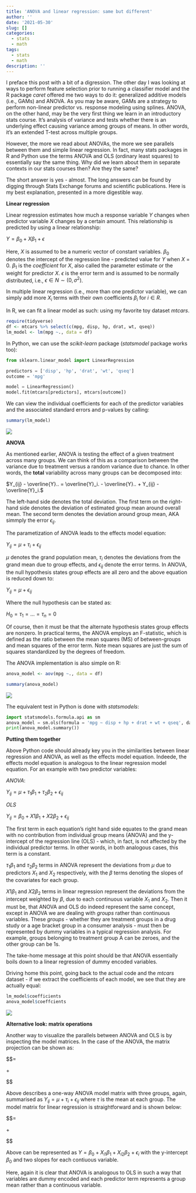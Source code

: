 ```yaml
---
title: 'ANOVA and linear regression: same but different'
author: ''
date: '2021-05-30'
slug: []
categories:
  - stats
  - math
tags:
  - stats
  - math
description: ''
---
```


I preface this post with a bit of a digression. The other day I was looking at ways to perform feature selection prior to running a classifier model and the R package *caret* offered me two ways to do it: generalized additive models (i.e., GAMs) and ANOVA. As you may be aware, GAMs are a strategy to perform non-linear predictor vs. response modeling using splines. ANOVA, on the other hand, may be the very first thing we learn in an introductory stats course. It's analysis of variance and tests whether there is an underlying effect causing variance among groups of means. In other words, it's an extended T-test across multiple groups.

However, the more we read about ANOVAs, the more we see parallels between them and simple linear regression. In fact, many stats packages in R and Python use the terms ANOVA and OLS (ordinary least squares) to essentially say the same thing. Why did we learn about them in separate contexts in our stats courses then? Are they the same? 

The short answer is yes - almost. The long answers can be found by digging through Stats Exchange forums and scientific publications. Here is my best explanation, presented in a more digestible way.

**Linear regression**

Linear regression estimates how much a response variable *Y* changes when predictor variable *X* changes by a certain amount. This relationship is predicted by using a linear relationship:

$Y = \beta_0 + X\beta_1 + \epsilon$

Here, *X* is assumed to be a numeric vector of constant variables. $\beta_0$ denotes the intercept of the regression line - predicted value for *Y* when *X* = 0. $\beta_1$ is the *coefficient* for *X*, also called the parameter estimate or the weight for predictor *X*. $\epsilon$ is the error term and is assumed to be normally distributed, i.e., $\epsilon \in N \sim (0, \sigma^2)$. 

In multiple linear regression (i.e., more than one predictor variable), we can simply add more *$X_i$* terms with their own coefficients *$\beta_i$* for $i \in R$. 

In R, we can fit a linear model as such: using my favorite toy dataset *mtcars*.

```r
require(tidyverse)
df <- mtcars %>% select(c(mpg, disp, hp, drat, wt, qseq))
lm_model <- lm(mpg ~., data = df)
```

In Python, we can use the *scikit-learn* package (*statsmodel* package works too):

```python
from sklearn.linear_model import LinearRegression

predictors = ['disp', 'hp', 'drat', 'wt', 'qseq']
outcome = 'mpg'

model = LinearRegression()
model.fit(mtcars[predictors], mtcars[outcome])
```

We can view the individual coefficients for each of the predictor variables and the associated standard errors and p-values by calling:

```r
summary(lm_model)
```

![](/post/2021-05-30-anova-and-linear-regression-same-but-different.en_files/a.png)


**ANOVA**

As mentioned earlier, ANOVA is testing the effect of a given treatment across many groups. We can think of this as a comparison between the variance due to treatment versus a random variance due to chance. In other words, the **total** variability across many groups can be decomposed into:

$Y_{ij} - \overline{Y}.. =  \overline{Y}_i. - \overline{Y}.. + Y_{ij} - \overline{Y}_i.$

The left-hand side denotes the total deviation. The first term on the right-hand side denotes the deviation of estimated group mean around overall mean. The second term denotes the deviation around group mean, AKA simmply the error $\epsilon_{ij}$.

The parametization of ANOVA leads to the effects model equation:

$Y_{ij} = \mu + \tau_{i} + \epsilon_{ij}$

$\mu$ denotes the grand population mean, $\tau_{i}$ denotes the deviations from the grand mean due to group effects, and $\epsilon_{ij}$ denote the error terms. In ANOVA, the null hypothesis states group effects are all zero and the above equation is reduced down to:

$Y_{ij} = \mu + \epsilon_{ij}$

Where the null hypothesis can be stated as:

$H_{0} = \tau_{1} = ... = \tau_{n} = 0$

Of course, then it must be that the alternate hypothesis states group effects are nonzero. In practical terms, the ANOVA employs an F-statistic, which is defined as the ratio between the mean squares (MS) of between-groups and mean squares of the error term. Note mean squares are just the sum of squares standardized by the degrees of freedom.

The ANOVA implementation is also simple on R:

```r
anova_model <- aov(mpg ~., data = df)

summary(anova_model)
```

![](/post/2021-05-30-anova-and-linear-regression-same-but-different.en_files/c.png)


The equivalent test in Python is done with *statsmodels*:

```python
import statsmodels.formula.api as sm
anova_model = sm.ols(formula = 'mpg ~ disp + hp + drat + wt + qseq', data = df)
print(anova_model.summary())
```



**Putting them together**

Above Python code should already key you in the similarities between linear regression and ANOVA, as well as the effects model equation. Indeede, the effects model equation is analogous to the linear regression model equation. For an example with two predictor variables:

*ANOVA*:

$Y_{ij} = \mu + \tau_{1}\beta_{1} + \tau_{2}\beta_{2} + \epsilon_{ij}$

*OLS*

$Y_{ij} = \beta_{0} + X{1}\beta_{1} + X{2}\beta_{2} + \epsilon_{ij}$

The first term in each equation's right hand side equates to the grand mean with no contribution from individual group means (ANOVA) and the y-intercept of the regression line (OLS) - which, in fact, is not affected by the individual predictor terms. In other words, in both analogous cases, this term is a constant. 

$\tau_{1}\beta_{1}$ and $\tau_{2}\beta_{2}$ terms in ANOVA represent the deviations from $\mu$ due to predictors $X_{1}$ and $X_{2}$ respectively, with the $\beta$ terms denoting the slopes of the covariates for each group. 
 
$X{1}\beta_{1}$ and $X{2}\beta_{2}$ terms in linear regression represent the deviations from the intercept weighted by $\beta$, due to each continuous variable $X_{1}$ and $X_{2}$. Then it must be, that ANOVA and OLS do indeed represent the same concept, except in ANOVA we are dealing with *groups* rather than continuous variables. These *groups* - whether they are treatment groups in a drug study or a age bracket group in a consumer analysis - must then be represented by dummy variables in a typical regression analysis. For example, groups belonging to treatment group A can be zeroes, and the other group can be 1s.

The take-home message at this point should be that ANOVA essentially boils down to a linear regression of dummy encoded variables. 

Driving home this point, going back to the actual code and the *mtcars* dataset - if we extract the coefficients of each model, we see that they are actually equal:

```r
lm_model$coefficients
anova_model$coeffcients
```


![](/post/2021-05-30-anova-and-linear-regression-same-but-different.en_files/b.png)


**Alternative look: matrix operations**

Another way to visualize the parallels between ANOVA and OLS is by inspecting the model matrices. In the case of the ANOVA, the matrix projection can be shown as:


$$\left[\begin{array}
{rrr}
Y_1  \\
Y_2  \\
Y_3 \\
\dots \\
\dots \\
Y_n
\end{array}\right] = 

\begin{pmatrix}
1 & 0 & 0\\
1 & 0 & 0\\
\dots & \dots & \dots\\
\dots & \dots & \dots\\
0 & 1 & 0\\
0 & 1 & 0\\
\dots & \dots & \dots\\
\dots & \dots & \dots\\
0 & 0 & 1\\
0 & 0 & 1\\
\end{pmatrix}
\left[\begin{array}
{rrr}
\tau_1 \\
\tau_2\\
\tau_3\\
\end{array}\right] +

\left[\begin{array}
{rrr}
\epsilon_1\\
\epsilon_2\\
\epsilon_3\\
\dots\\
\dots\\
\epsilon_n\\
\end{array}\right]
$$


Above describes a one-way ANOVA model matrix with three groups, again, summarised as $Y_{ij} = \mu + \tau_{i} + \epsilon_{ij}$ where $\tau$ is the mean at each group. The model matrix for linear regression is straightforward and is shown below:


$$\left[\begin{array}
{rrr}
Y_1  \\
Y_2  \\
Y_3 \\
\dots \\
\dots \\
Y_n
\end{array}\right] = 

\begin{pmatrix}
1 & x_{12} & x_{13}\\
1 & x_{22} & x_{23}\\
1 & x_{32} & x_{33}\\
\dots & \dots & \dots\\
\dots & \dots & \dots\\
1 & x_{n2} & x_{n3}
\end{pmatrix} 
\left[\begin{array}
{rrr}
\beta_1 \\
\beta_2\\
\beta_3\\
\end{array}\right]+
\left[\begin{array}
{rrr}
\epsilon_1\\
\epsilon_2\\
\epsilon_3\\
\dots\\
\dots\\
\epsilon_n\\
\end{array}\right]

$$

Above can be represented as $Y = \beta_0 + X_{i1}\beta_1 + X_{i2}\beta_2 + \epsilon_{i}$ with the y-intercept $\beta_{0}$ and two slopes for each contiuous variable. 

Here, again it is clear that ANOVA is analogous to OLS in such a way that variables are dummy encoded and each predictor term represents a group mean rather than a continuous variable.

